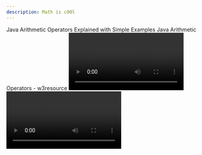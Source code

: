 ```yaml
---
description: Math is c00l
---
```


<Bookmark url="https://cs-fundamentals.com/java-programming/java-arithmetic-operators">
Java Arithmetic Operators Explained with Simple Examples
</Bookmark>

<Bookmark url="https://www.w3resource.com/java-tutorial/java-arithmetic-operators.php">
Java Arithmetic Operators - w3resource
</Bookmark>

<Video url="https://youtu.be/_XZ6i7cjdH8">
Arithmetic Operators in Java
</Video>

<Video url="https://www.youtube.com/watch?v=qpOOTYKQkDQ">
Java Basics - Arithmetic Operators
</Video>